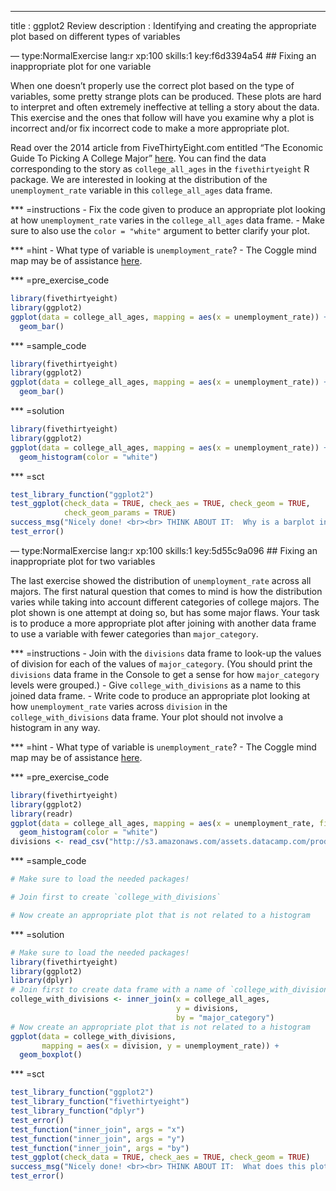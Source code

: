 ---
title       : ggplot2 Review
description : Identifying and creating the appropriate plot based on different types of variables

--- type:NormalExercise lang:r xp:100 skills:1 key:f6d3394a54
## Fixing an inappropriate plot for one variable

When one doesn't properly use the correct plot based on the type of variables, some pretty strange plots can be produced.  These plots are hard to interpret and often extremely ineffective at telling a story about the data.  This exercise and the ones that follow will have you examine why a plot is incorrect and/or fix incorrect code to make a more appropriate plot.

Read over the 2014 article from FiveThirtyEight.com entitled  "The Economic Guide To Picking A College Major" [here](http://fivethirtyeight.com/features/the-economic-guide-to-picking-a-college-major/).  You can find the data corresponding to the story as `college_all_ages` in the `fivethirtyeight` R package.  We are interested in looking at the distribution of the `unemployment_rate` variable in this `college_all_ages` data frame.

*** =instructions
- Fix the code given to produce an appropriate plot looking at how `unemployment_rate` varies in the `college_all_ages` data frame.
- Make sure to also use the `color = "white"` argument to better
clarify your plot.

*** =hint
- What type of variable is `unemployment_rate`?
- The Coggle mind map may be of assistance [here](https://coggle.it/diagram/V_G2gzukTDoQ-aZt-).

*** =pre_exercise_code
```r
library(fivethirtyeight)
library(ggplot2)
ggplot(data = college_all_ages, mapping = aes(x = unemployment_rate)) +
  geom_bar()
```

*** =sample_code
```r
library(fivethirtyeight)
library(ggplot2)
ggplot(data = college_all_ages, mapping = aes(x = unemployment_rate)) +
  geom_bar()
```

*** =solution
```r
library(fivethirtyeight)
library(ggplot2)
ggplot(data = college_all_ages, mapping = aes(x = unemployment_rate)) +
  geom_histogram(color = "white")
```

*** =sct
```r
test_library_function("ggplot2")
test_ggplot(check_data = TRUE, check_aes = TRUE, check_geom = TRUE,
            check_geom_params = TRUE)
success_msg("Nicely done! <br><br> THINK ABOUT IT:  Why is a barplot inappropriate when looking at the distribution of a numerical variable?")
test_error()
```

--- type:NormalExercise lang:r xp:100 skills:1 key:5d55c9a096
## Fixing an inappropriate plot for two variables

The last exercise showed the distribution of `unemployment_rate` across all majors.  The first natural question that comes to mind is how
the distribution varies while taking into account different categories of college majors.  The plot shown is one attempt at doing so, but has some major flaws.  Your task is to produce a more appropriate plot after joining with another data frame to use a variable with fewer categories than `major_category`.


*** =instructions
- Join with the `divisions` data frame to look-up the values of division for each of the values of `major_category`.  (You should print the `divisions` data frame in the Console to get a sense for how `major_category` levels were grouped.) 
- Give `college_with_divisions` as a name to this joined data frame.
- Write code to produce an appropriate plot looking at how `unemployment_rate` varies across `division` in the `college_with_divisions` data frame.  Your plot should not involve a histogram in any way.

*** =hint
- What type of variable is `unemployment_rate`?
- The Coggle mind map may be of assistance [here](https://coggle.it/diagram/V_G2gzukTDoQ-aZt-).

*** =pre_exercise_code
```r
library(fivethirtyeight)
library(ggplot2)
library(readr)
ggplot(data = college_all_ages, mapping = aes(x = unemployment_rate, fill = major_category)) +
  geom_histogram(color = "white")
divisions <- read_csv("http://s3.amazonaws.com/assets.datacamp.com/production/course_3085/datasets/divisions.csv")
```

*** =sample_code
```r
# Make sure to load the needed packages!

# Join first to create `college_with_divisions`

# Now create an appropriate plot that is not related to a histogram


```

*** =solution
```r
# Make sure to load the needed packages!
library(fivethirtyeight)
library(ggplot2)
library(dplyr)
# Join first to create data frame with a name of `college_with_divisions`
college_with_divisions <- inner_join(x = college_all_ages,
                                     y = divisions,
                                     by = "major_category")
# Now create an appropriate plot that is not related to a histogram
ggplot(data = college_with_divisions, 
       mapping = aes(x = division, y = unemployment_rate)) +
  geom_boxplot()
```

*** =sct
```r
test_library_function("ggplot2")
test_library_function("fivethirtyeight")
test_library_function("dplyr")
test_error()
test_function("inner_join", args = "x")
test_function("inner_join", args = "y")
test_function("inner_join", args = "by")
test_ggplot(check_data = TRUE, check_aes = TRUE, check_geom = TRUE)
success_msg("Nicely done! <br><br> THINK ABOUT IT:  What does this plot tell us about the variability of unemployment rates based on division?")
test_error()
```